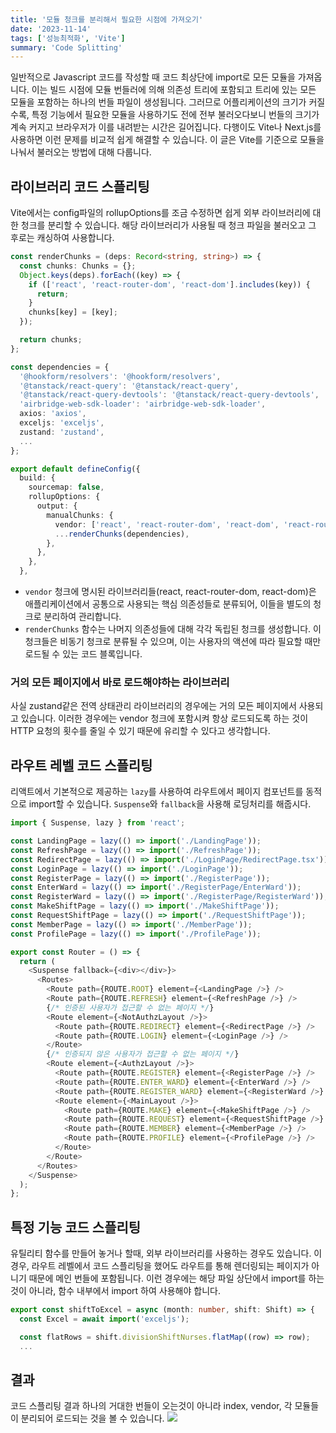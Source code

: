 ```yaml
---
title: '모듈 청크를 분리해서 필요한 시점에 가져오기'
date: '2023-11-14'
tags: ['성능최적화', 'Vite']
summary: 'Code Splitting'
---
```


일반적으로 Javascript 코드를 작성할 때 코드 최상단에 import로 모든 모듈을 가져옵니다. 이는 빌드 시점에 모듈 번들러에 의해 의존성 트리에 포함되고 트리에 있는 모든 모듈을 포함하는 하나의 번들 파일이 생성됩니다.
그러므로 어플리케이션의 크기가 커질 수록, 특정 기능에서 필요한 모듈을 사용하기도 전에 전부 불러오다보니 번들의 크기가 계속 커지고 브라우저가 이를 내려받는 시간은 길어집니다. 
다행이도 Vite나 Next.js를 사용하면 이런 문제를 비교적 쉽게 해결할 수 있습니다. 이 글은 Vite를 기준으로 모듈을 나눠서 불러오는 방법에 대해 다룹니다.

## 라이브러리 코드 스플리팅
Vite에서는 config파일의 rollupOptions를 조금 수정하면 쉽게 외부 라이브러리에 대한 청크를 분리할 수 있습니다. 해당 라이브러리가 사용될 때 청크 파일을 불러오고 그 후로는 캐싱하여 사용합니다.
```ts
const renderChunks = (deps: Record<string, string>) => {
  const chunks: Chunks = {};
  Object.keys(deps).forEach((key) => {
    if (['react', 'react-router-dom', 'react-dom'].includes(key)) {
      return;
    }
    chunks[key] = [key];
  });

  return chunks;
};

const dependencies = {
  '@hookform/resolvers': '@hookform/resolvers',
  '@tanstack/react-query': '@tanstack/react-query',
  '@tanstack/react-query-devtools': '@tanstack/react-query-devtools',
  'airbridge-web-sdk-loader': 'airbridge-web-sdk-loader',
  axios: 'axios',
  exceljs: 'exceljs',
  zustand: 'zustand',
  ...
};

export default defineConfig({
  build: {
    sourcemap: false,
    rollupOptions: {
      output: {
        manualChunks: {
          vendor: ['react', 'react-router-dom', 'react-dom', 'react-router', 'react-router-dom'],
          ...renderChunks(dependencies),
        },
      },
    },
  },
```

- `vendor` 청크에 명시된 라이브러리들(react, react-router-dom, react-dom)은 애플리케이션에서 공통으로 사용되는 핵심 의존성들로 분류되어, 이들을 별도의 청크로 분리하여 관리합니다. 
- `renderChunks` 함수는 나머지 의존성들에 대해 각각 독립된 청크를 생성합니다. 이 청크들은 비동기 청크로 분류될 수 있으며, 이는 사용자의 액션에 따라 필요할 때만 로드될 수 있는 코드 블록입니다.

### 거의 모든 페이지에서 바로 로드해야하는 라이브러리
사실 zustand같은 전역 상태관리 라이브러리의 경우에는 거의 모든 페이지에서 사용되고 있습니다. 이러한 경우에는 vendor 청크에 포함시켜 항상 로드되도록 하는 것이 HTTP 요청의 횟수를 줄일 수 있기 때문에 유리할 수 있다고 생각합니다.

## 라우트 레벨 코드 스플리팅
리액트에서 기본적으로 제공하는 `lazy`를 사용하여 라우트에서 페이지 컴포넌트를 동적으로 import할 수 있습니다. `Suspense`와 `fallback`을 사용해 로딩처리를 해줍시다.
```ts
import { Suspense, lazy } from 'react';

const LandingPage = lazy(() => import('./LandingPage'));
const RefreshPage = lazy(() => import('./RefreshPage'));
const RedirectPage = lazy(() => import('./LoginPage/RedirectPage.tsx'));
const LoginPage = lazy(() => import('./LoginPage'));
const RegisterPage = lazy(() => import('./RegisterPage'));
const EnterWard = lazy(() => import('./RegisterPage/EnterWard'));
const RegisterWard = lazy(() => import('./RegisterPage/RegisterWard'));
const MakeShiftPage = lazy(() => import('./MakeShiftPage'));
const RequestShiftPage = lazy(() => import('./RequestShiftPage'));
const MemberPage = lazy(() => import('./MemberPage'));
const ProfilePage = lazy(() => import('./ProfilePage'));

export const Router = () => {
  return (
    <Suspense fallback={<div></div>}>
      <Routes>
        <Route path={ROUTE.ROOT} element={<LandingPage />} />
        <Route path={ROUTE.REFRESH} element={<RefreshPage />} />
        {/* 인증된 사용자가 접근할 수 없는 페이지 */}
        <Route element={<NotAuthzLayout />}>
          <Route path={ROUTE.REDIRECT} element={<RedirectPage />} />
          <Route path={ROUTE.LOGIN} element={<LoginPage />} />
        </Route>
        {/* 인증되지 않은 사용자가 접근할 수 없는 페이지 */}
        <Route element={<AuthzLayout />}>
          <Route path={ROUTE.REGISTER} element={<RegisterPage />} />
          <Route path={ROUTE.ENTER_WARD} element={<EnterWard />} />
          <Route path={ROUTE.REGISTER_WARD} element={<RegisterWard />} />
          <Route element={<MainLayout />}>
            <Route path={ROUTE.MAKE} element={<MakeShiftPage />} />
            <Route path={ROUTE.REQUEST} element={<RequestShiftPage />} />
            <Route path={ROUTE.MEMBER} element={<MemberPage />} />
            <Route path={ROUTE.PROFILE} element={<ProfilePage />} />
          </Route>
        </Route>
      </Routes>
    </Suspense>
  );
};

```

## 특정 기능 코드 스플리팅
유틸리티 함수를 만들어 놓거나 할때, 외부 라이브러리를 사용하는 경우도 있습니다. 이 경우, 라우트 레벨에서 코드 스플리팅을 했어도 라우트를 통해 렌더링되는 페이지가 아니기 때문에 메인 번들에 포함됩니다. 이런 경우에는 해당 파일 상단에서 import를 하는 것이 아니라, 함수 내부에서 import 하여 사용해야 합니다.
```ts
export const shiftToExcel = async (month: number, shift: Shift) => {
  const Excel = await import('exceljs');

  const flatRows = shift.divisionShiftNurses.flatMap((row) => row);
  ...
```

## 결과
코드 스플리팅 결과 하나의 거대한 번들이 오는것이 아니라 index, vendor, 각 모듈들이 분리되어 로드되는 것을 볼 수 있습니다.
![](https://velog.velcdn.com/images/cksrb63/post/0527571e-68b4-43f1-9746-ccfd3bf50c5d/image.png)
